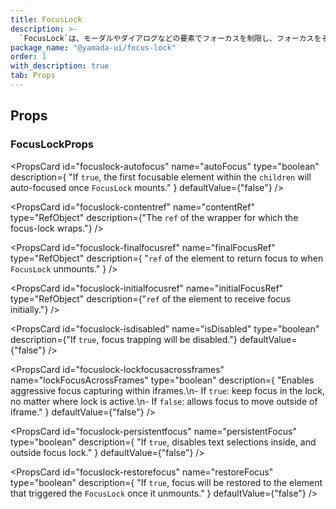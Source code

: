 ```yaml
---
title: FocusLock
description: >-
  `FocusLock`は、モーダルやダイアログなどの要素でフォーカスを制限し、フォーカスをその範囲内にロックすることで、アクセシビリティを向上させるコンポーネントです。
package_name: "@yamada-ui/focus-lock"
order: 1
with_description: true
tab: Props
---
```


## Props

### FocusLockProps

<PropsCard
  id="focuslock-autofocus"
  name="autoFocus"
  type="boolean"
  description={
    "If `true`, the first focusable element within the `children` will auto-focused once `FocusLock` mounts."
  }
  defaultValue={"false"}
/>

<PropsCard
  id="focuslock-contentref"
  name="contentRef"
  type="RefObject<HTMLElement>"
  description={"The `ref` of the wrapper for which the focus-lock wraps."}
/>

<PropsCard
  id="focuslock-finalfocusref"
  name="finalFocusRef"
  type="RefObject<FocusableElement>"
  description={
    "`ref` of the element to return focus to when `FocusLock` unmounts."
  }
/>

<PropsCard
  id="focuslock-initialfocusref"
  name="initialFocusRef"
  type="RefObject<FocusableElement>"
  description={"`ref` of the element to receive focus initially."}
/>

<PropsCard
  id="focuslock-isdisabled"
  name="isDisabled"
  type="boolean"
  description={"If `true`, focus trapping will be disabled."}
  defaultValue={"false"}
/>

<PropsCard
  id="focuslock-lockfocusacrossframes"
  name="lockFocusAcrossFrames"
  type="boolean"
  description={
    "Enables aggressive focus capturing within iframes.\n- If `true`: keep focus in the lock, no matter where lock is active.\n- If `false`:  allows focus to move outside of iframe."
  }
  defaultValue={"false"}
/>

<PropsCard
  id="focuslock-persistentfocus"
  name="persistentFocus"
  type="boolean"
  description={
    "If `true`, disables text selections inside, and outside focus lock."
  }
  defaultValue={"false"}
/>

<PropsCard
  id="focuslock-restorefocus"
  name="restoreFocus"
  type="boolean"
  description={
    "If `true`, focus will be restored to the element that triggered the `FocusLock` once it unmounts."
  }
  defaultValue={"false"}
/>
